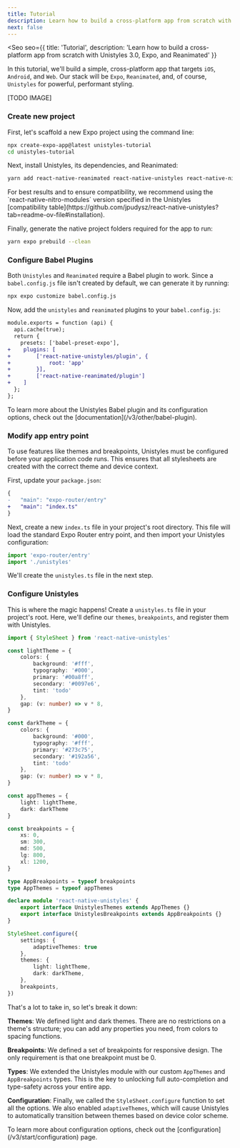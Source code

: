 ```yaml
---
title: Tutorial
description: Learn how to build a cross-platform app from scratch with Unistyles 3.0, Expo, and Reanimated
next: false
---
```



<Seo
    seo={{
        title: 'Tutorial',
        description: 'Learn how to build a cross-platform app from scratch with Unistyles 3.0, Expo, and Reanimated'
    }}
>

In this tutorial, we'll build a simple, cross-platform app that targets `iOS`, `Android`, and `Web`.
Our stack will be `Expo`, `Reanimated`, and, of course, `Unistyles` for powerful, performant styling.

[TODO IMAGE]

### Create new project

First, let's scaffold a new Expo project using the command line:

```bash
npx create-expo-app@latest unistyles-tutorial
cd unistyles-tutorial
```

Next, install Unistyles, its dependencies, and Reanimated:

```bash
yarn add react-native-reanimated react-native-unistyles react-native-nitro-modules react-native-edge-to-edge
```

<Aside type="tip">
For best results and to ensure compatibility, we recommend using the `react-native-nitro-modules` version specified in the Unistyles
[compatibility table](https://github.com/jpudysz/react-native-unistyles?tab=readme-ov-file#installation).
</Aside>

Finally, generate the native project folders required for the app to run:

```bash
yarn expo prebuild --clean
```

### Configure Babel Plugins

Both `Unistyles` and `Reanimated` require a Babel plugin to work.  Since a `babel.config.js` file isn't created by default, we can generate it by running:

```bash
npx expo customize babel.config.js
```

Now, add the `unistyles` and `reanimated` plugins to your `babel.config.js`:

```diff lang="ts"
module.exports = function (api) {
  api.cache(true);
  return {
    presets: ['babel-preset-expo'],
+    plugins: [
+        ['react-native-unistyles/plugin', {
+            root: 'app'
+        }],
+        ['react-native-reanimated/plugin']
+    ]
  };
};
```

<Aside type="tip">
To learn more about the Unistyles Babel plugin and its configuration options, check out the [documentation](/v3/other/babel-plugin).
</Aside>

### Modify app entry point

To use features like themes and breakpoints, Unistyles must be configured before your application code runs.
This ensures that all stylesheets are created with the correct theme and device context.

First, update your `package.json`:

```diff lang="json"
{
-   "main": "expo-router/entry"
+   "main": "index.ts"
}
```

Next, create a new `index.ts` file in your project's root directory. This file will load the standard Expo Router entry point, and then import your Unistyles configuration:

```ts
import 'expo-router/entry'
import './unistyles'
```

We'll create the `unistyles.ts` file in the next step.

### Configure Unistyles

This is where the magic happens! Create a `unistyles.ts` file in your project's root. Here, we'll define our `themes`, `breakpoints`, and register them with Unistyles.

```ts
import { StyleSheet } from 'react-native-unistyles'

const lightTheme = {
    colors: {
        background: '#fff',
        typography: '#000',
        primary: '#00a8ff',
        secondary: '#0097e6',
        tint: 'todo'
    },
    gap: (v: number) => v * 8,
}

const darkTheme = {
    colors: {
        background: '#000',
        typography: '#fff',
        primary: '#273c75',
        secondary: '#192a56',
        tint: 'todo'
    },
    gap: (v: number) => v * 8,
}

const appThemes = {
    light: lightTheme,
    dark: darkTheme
}

const breakpoints = {
    xs: 0,
    sm: 300,
    md: 500,
    lg: 800,
    xl: 1200,
}

type AppBreakpoints = typeof breakpoints
type AppThemes = typeof appThemes

declare module 'react-native-unistyles' {
    export interface UnistylesThemes extends AppThemes {}
    export interface UnistylesBreakpoints extends AppBreakpoints {}
}

StyleSheet.configure({
    settings: {
        adaptiveThemes: true
    },
    themes: {
        light: lightTheme,
        dark: darkTheme,
    },
    breakpoints,
})
```

That's a lot to take in, so let's break it down:

**Themes**: We defined light and dark themes. There are no restrictions on a theme's structure; you can add any properties you need, from colors to spacing functions.

**Breakpoints**: We defined a set of breakpoints for responsive design. The only requirement is that one breakpoint must be 0.

**Types**: We extended the Unistyles module with our custom `AppThemes` and `AppBreakpoints` types. This is the key to unlocking full auto-completion and type-safety across your entire app.

**Configuration**: Finally, we called the `StyleSheet.configure` function to set all the options. We also enabled `adaptiveThemes`, which will cause Unistyles to automatically transition between themes based on device color scheme.

<Aside>
To learn more about configuration options, check out the [configuration](/v3/start/configuration) page.
</Aside>

<LinkCard
    title="Cleanup screens"
    href="/v3/tutorial/cleanup-screens"
/>


</Seo>
